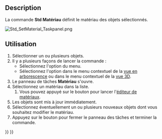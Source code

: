 <languages/>

{{Docnav/fr
|[[Std_ToggleNavigation/fr|Basculer en mode navigation]]
|[[Std_SetAppearance/fr|Apparence]]
|[[Std_View_Menu/fr|Menu Affichage]]
|IconL=Std_ToggleNavigation.svg
|IconR=Std_SetAppearance.svg
|IconC=Freecad.svg
}}

{{GuiCommand/fr
|Name=Std SetMaterial
|Name/fr=Std Matériau
|MenuLocation=Affichage → Définir le matériau...
|Workbenches=[[Material_Workbench/fr|Matériau]], [[Part_Workbench/fr|Part]], [[PartDesign_Workbench/fr|PartDesign]] et plus
|Shortcut=
|Version=1.0
|SeeAlso=[[Std_SetAppearance/fr|Std Apparence]]
}}

==Description==

La commande '''Std Matériau''' définit le matériau des objets sélectionnés.

[[Image:Std_SetMaterial_Taskpanel.png]]
{{Caption|Le panneau des tâches Matériau}}

<span id="Usage"></span>
==Utilisation==

<div class="mw-translate-fuzzy">
# Sélectionner un ou plusieurs objets.
# Il y a plusieurs façons de lancer la commande :
#* Sélectionnez l'option {{MenuCommand|Affichage → [[Image:Std_SetMaterial.svg|16px]] Définir le matériau...}} du menu.
#* Sélectionnez l'option {{MenuCommand|[[Image:Std_SetMaterial.svg|16px]] Définir le matériau...}} dans le menu contextuel de la [[Tree_view/fr|vue en arborescence]] ou dans le menu contextuel de la [[3D_view/fr|vue 3D]].
# Le panneau de tâches '''Matériau''' s'ouvre.
# Sélectionnez un matériau dans la liste.
## Vous pouvez appuyé sur le bouton {{Button|Lancer l'éditeur}} pour lancer l'[[Materials_Edit/fr|éditeur de matériaux]].
# Les objets sont mis à jour immédiatement.
# Sélectionnez éventuellement un ou plusieurs nouveaux objets dont vous souhaitez modifier le matériau.
# Appuyez sur le bouton {{Button|Fermer}} pour fermer le panneau des tâches et terminer la commande.
</div>


{{Docnav/fr
|[[Std_ToggleNavigation/fr|Basculer en mode navigation]]
|[[Std_SetAppearance/fr|Apparence]]
|[[Std_View_Menu/fr|Menu Affichage]]
|IconL=Std_ToggleNavigation.svg
|IconR=Std_SetAppearance.svg
|IconC=Freecad.svg
}}

{{Std_Base_navi{{#translation:}}}}
{{Userdocnavi{{#translation:}}}}